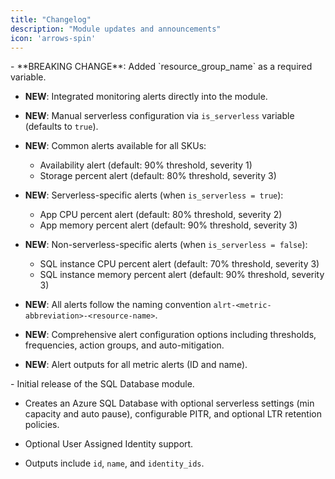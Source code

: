 ```yaml
---
title: "Changelog"
description: "Module updates and announcements"
icon: 'arrows-spin'
---
```


<Update label="2025/01/27" description="sqldb-v0.2.0">
  - **BREAKING CHANGE**: Added `resource_group_name` as a required variable.

  - **NEW**: Integrated monitoring alerts directly into the module.

  - **NEW**: Manual serverless configuration via `is_serverless` variable (defaults to `true`).

  - **NEW**: Common alerts available for all SKUs:
    - Availability alert (default: 90% threshold, severity 1)
    - Storage percent alert (default: 80% threshold, severity 3)

  - **NEW**: Serverless-specific alerts (when `is_serverless = true`):
    - App CPU percent alert (default: 80% threshold, severity 2)
    - App memory percent alert (default: 90% threshold, severity 3)

  - **NEW**: Non-serverless-specific alerts (when `is_serverless = false`):
    - SQL instance CPU percent alert (default: 70% threshold, severity 3)
    - SQL instance memory percent alert (default: 90% threshold, severity 3)

  - **NEW**: All alerts follow the naming convention `alrt-<metric-abbreviation>-<resource-name>`.

  - **NEW**: Comprehensive alert configuration options including thresholds, frequencies, action groups, and auto-mitigation.

  - **NEW**: Alert outputs for all metric alerts (ID and name).

  </Update>

<Update label="2025/08/19" description="sqldb-v0.1.0">
  - Initial release of the SQL Database module.

  - Creates an Azure SQL Database with optional serverless settings (min capacity and auto pause), configurable PITR, and optional LTR retention policies.

  - Optional User Assigned Identity support.

  - Outputs include `id`, `name`, and `identity_ids`.

  </Update>




